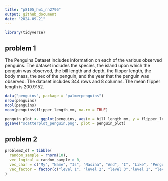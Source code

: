 ```yaml
---
title: "p8105_hw1_nh2796"
output: github_document
date: "2024-09-21"
---
```


```r
library(tidyverse)
```

## problem 1

The Penguins Dataset includes information on each of the various observed penguins. The dataset includes the species, the island upon which the penguin was observed, the bill length and depth, the flipper length, the body mass, the sex of the penguin, and the year that the penguin was observed. The dataset includes 344 rows and 8 columns. The mean flipper length is 200.9152. 

```r
data("penguins", package = "palmerpenguins")
nrow(penguins)
ncol(penguins)
mean(penguins$flipper_length_mm, na.rm = TRUE)
```


```r
penguin_plot <- ggplot(penguins, aes(x = bill_length_mm, y = flipper_length_mm, color = species)) + geom_point()
ggsave("scatterplot_penguin.png", plot = penguin_plot)
```

## problem 2

```r
problem2_df = tibble(
  random_sample = rnorm(10),
  vec_logical = random_sample > 0,
  vec_char = c("My", "Name", "Is", "Nasiha", "And", "I", "Like", "Penguins", "A", "Lot"),
  vec_factor = factor(c("level 1", "level 2", "level 3","level 1", "level 2", "level 3", "level 1", "level 2", "level 3", "level 1"))
)
```

